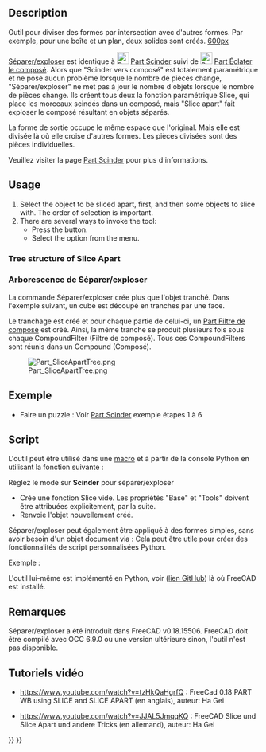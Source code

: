 <languages/>

{{Docnav/fr
|[[Part_BooleanFragments/fr|Fragments booléens]]
|[[Part_Slice/fr|Scinder]]
|[[Part_Workbench/fr|Atelier Part]]
|IconL=Part_BooleanFragments.svg
|IconR=Part_Slice.svg
|IconC=Workbench_Part.svg
}}

{{GuiCommand/fr
|Name=Part SliceApart
|Name/fr=Part Séparer/exploser
|MenuLocation=Part → Scinder → Séparer et exploser
|Workbenches=[[Part_Workbench/fr|Part]]
|Version=0.18
|SeeAlso=[[Part_Slice/fr|Part Scinder]], [[Part_ExplodeCompound/fr|Part Éclater le composé]]
}}

==Description== 

Outil pour diviser des formes par intersection avec d'autres formes. Par exemple, pour une boîte et un plan, deux solides sont créés.
[[image:Part_Slice_Demo.png|600px]]

{{Caption|Ci-dessus : les morceaux ont été séparés manuellement par la suite pour révéler le découpage.}}

[[Part SliceApart/fr|Séparer/exploser]] est identique à [[Image:Part_Slice.svg|24px|link=Part_Slice]] [[Part_Slice/fr|Part Scinder]] suivi de [[Image:Part_ExplodeCompound.svg|24px|link=Part_ExplodeCompound/fr]] [[Part_ExplodeCompound/fr|Part Éclater le composé]]. Alors que "Scinder vers composé" est totalement paramétrique et ne pose aucun problème lorsque le nombre de pièces change, "Séparer/exploser" ne met pas à jour le nombre d'objets lorsque le nombre de pièces change. Ils créent tous deux la fonction paramétrique Slice, qui place les morceaux scindés dans un composé, mais "Slice apart" fait exploser le composé résultant en objets séparés.

La forme de sortie occupe le même espace que l'original. Mais elle est divisée là où elle croise d'autres formes. Les pièces divisées sont des pièces individuelles. 

Veuillez visiter la page [[Part_Slice/fr|Part Scinder]] pour plus d'informations.

==Usage==

# Select the object to be sliced apart, first, and then some objects to slice with. The order of selection is important.
# There are several ways to invoke the tool:
#* Press the {{Button|[[Image:Part_SliceApart.svg|16px]] [[Part_SliceApart|Slice apart]]}} button.
#* Select the {{MenuCommand|Part → Split → Slice apart}} option from the menu.

===Tree structure of Slice Apart===

<div class="mw-translate-fuzzy">
=== Arborescence de Séparer/exploser ===
La commande Séparer/exploser crée plus que l'objet tranché. Dans l'exemple suivant, un cube est découpé en tranches par une face.
</div>

Le tranchage est créé et pour chaque partie de celui-ci, un [[Part_CompoundFilter/fr|Part Filtre de composé]] est créé. Ainsi, la même tranche se produit plusieurs fois sous chaque CompoundFilter (Filtre de composé). Tous ces CompoundFilters sont réunis dans un Compound (Composé).

[[Image:Part_SliceApartTree.png]]

<span id="Example"></span>
== Exemple ==

* Faire un puzzle : Voir [[Part_Slice/fr|Part Scinder]] exemple étapes 1 à 6

<span id="Scripting"></span>
==Script== 

L'outil peut être utilisé dans une [[macros/fr|macro]] et à partir de la console Python en utilisant la fonction suivante :
 {{incode|BOPTools.SplitFeatures.makeSlice(name)}}

Réglez le mode sur '''Scinder''' pour séparer/exploser

* Crée une fonction Slice vide. Les propriétés "Base" et "Tools" doivent être attribuées explicitement, par la suite.
* Renvoie l'objet nouvellement créé.

Séparer/exploser peut également être appliqué à des formes simples, sans avoir besoin d'un objet document via :
{{Code|code=BOPTools.SplitAPI.slice(base_shape, tool_shapes, mode, tolerance = 0.0)}}
Cela peut être utile pour créer des fonctionnalités de script personnalisées Python.


Exemple :
{{code|code=
import BOPTools.SplitFeatures
j = BOPTools.SplitFeatures.makeSlice(name= 'Slice')
j.Base = FreeCADGui.Selection.getSelection()[0]
j.Tools = FreeCADGui.Selection.getSelection()[1:]
}}

L'outil lui-même est implémenté en Python, voir {{FileName|/Mod/Part/BOPTools/SplitFeatures.py}} ([https://github.com/FreeCAD/FreeCAD/blob/master/src/Mod/Part/BOPTools/SplitFeatures.py lien GitHub]) là où FreeCAD est installé.

<span id="Notes"></span>
==Remarques==

Séparer/exploser a été introduit dans FreeCAD v0.18.15506. FreeCAD doit être compilé avec OCC 6.9.0 ou une version ultérieure sinon, l'outil n'est pas disponible.

<span id="Video-Tutorials"></span>
== Tutoriels vidéo == 

* https://www.youtube.com/watch?v=tzHkQaHgrfQ : FreeCad 0.18 PART WB using SLICE and SLICE APART (en anglais), auteur: Ha Gei

* https://www.youtube.com/watch?v=JJAL5JmqqKQ : FreeCAD Slice und Slice Apart und andere Tricks (en allemand), auteur: Ha Gei


{{Docnav/fr
|[[Part_BooleanFragments/fr|Fragments booléens]]
|[[Part_Slice/fr|Scinder]]
|[[Part_Workbench/fr|Atelier Part]]
|IconL=Part_BooleanFragments.svg
|IconR=Part_Slice.svg
|IconC=Workbench_Part.svg
}}

{{Part Tools navi{{#translation:}}}}
{{Userdocnavi{{#translation:}}}}